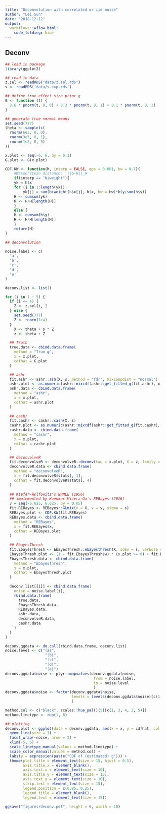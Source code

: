 ```yaml
---
title: "Deconvolution with correlated or iid noise"
author: "Lei Sun"
date: "2018-12-12"
output:
  workflowr::wflow_html:
    code_folding: hide
---
```


## Deconv

```r
## load in package
library(ggplot2)
```

```r
## read in data
z.sel <- readRDS("data/z.sel.rds")
s <- readRDS('data/s.exp.rds')
```

```r
## define true effect size prior g
G <- function (t) {
  0.6 * pnorm(t, 0, 0) + 0.3 * pnorm(t, 0, 1) + 0.1 * pnorm(t, 0, 3)
}

## generate true normal means
set.seed(777)
theta <- sample(c(
  rnorm(6e3, 0, 0),
  rnorm(3e3, 0, 1),
  rnorm(1e3, 0, 3)
))

x.plot <- seq(-6, 6, by = 0.1)
G.plot <- G(x.plot)
```

```r
CDF.KW <- function(h, interp = FALSE, eps = 0.001, bw = 0.7){
    #Wasserstein distance:  ||G-H||_W
    if(interp == "biweight"){
	yk = h$x
	for (j in 1:length(yk))
	    yk[j] = sum(biweight(h$x[j], h$x, bw = bw)*h$y/sum(h$y))
	H <- cumsum(yk)
	H <- H/H[length(H)]
    }
    else {
	H <- cumsum(h$y)
	H <- H/H[length(H)]
    }
    return(H)
}
```

```r
## deconvolution

noise.label <- c(
  'a',
  'b',
  'c',
  'd',
  'e'
)

deconv.list <- list()

for (i in 1 : 5) {
  if (i <= 4) {
    Z <- z.sel[i, ]
  } else {
    set.seed(777)
    Z <- rnorm(1e4)
  }
    X <- theta + s * Z
    z <- theta + Z

  ## Truth
  true.data <- cbind.data.frame(
    method = "True g",
    x = x.plot,
    cdfhat = G.plot
  )

  ## ashr
  fit.ashr <- ashr::ash(X, s, method = "fdr", mixcompdist = "normal")
  ashr.plot <- as.numeric(ashr::mixcdf(ashr::get_fitted_g(fit.ashr), x.plot))
  ashr.data <- cbind.data.frame(
    method = "ashr",
    x = x.plot,
    cdfhat = ashr.plot
  )
  
  ## cashr
  fit.cashr <- cashr::cash(X, s)
  cashr.plot <- as.numeric(ashr::mixcdf(ashr::get_fitted_g(fit.cashr), x.plot))
  cashr.data <- cbind.data.frame(
    method = "cashr",
    x = x.plot,
    cdfhat = cashr.plot
  )

  ## deconvolveR
  fit.deconvolveR <- deconvolveR::deconv(tau = x.plot, X = z, family = "Normal", deltaAt = 0)
  deconvolveR.data <- cbind.data.frame(
    method = "deconvolveR",
    x = fit.deconvolveR$stats[, 1],
    cdfhat = fit.deconvolveR$stats[, 4]
  )
  
  ## Kiefer-Wolfowitz's NPMLE (1956)
  ## implemented by Koenker-Mizera-Gu's REBayes (2016)
  v = seq(-6.025, 6.025, by = 0.05)
  fit.REBayes <- REBayes::GLmix(x = X, v = v, sigma = s)
  REBayes.plot <- CDF.KW(fit.REBayes)
  REBayes.data <- cbind.data.frame(
    method = "REBayes",
    x = fit.REBayes$x,
    cdfhat = REBayes.plot
  )
  
  ## EbayesThresh
  fit.EbayesThresh <- EbayesThresh::ebayesthresh(X, sdev = s, verbose = TRUE, prior = "laplace", a = NA)
  EbayesThresh.plot <- (1 - fit.EbayesThresh$w) * (x.plot >= 0) + fit.EbayesThresh$w * rmutil::plaplace(x.plot, m = 0, s = 1 / fit.EbayesThresh$a)
  EbayesThresh.data <- cbind.data.frame(
    method = "EbayesThresh",
    x = x.plot,
    cdfhat = EbayesThresh.plot
  )
  
  deconv.list[[i]] <- cbind.data.frame(
    noise = noise.label[i],
    rbind.data.frame(
      true.data,
      EbayesThresh.data,
      REBayes.data,
      ashr.data,
      deconvolveR.data,
      cashr.data
    )
  )
}
```

```r
deconv.ggdata <- do.call(rbind.data.frame, deconv.list)
noise.level <- c("(a)",
                  "(b)",
                  "(c)",
                  "(d)",
                  "(e)")
deconv.ggdata$noise <- plyr::mapvalues(deconv.ggdata$noise,
                                        from = noise.label,
                                        to = noise.level
                                        )
deconv.ggdata$noise <- factor(deconv.ggdata$noise,
                              levels = levels(deconv.ggdata$noise)[c(1, 2, 5, 3, 4)]
                              )
```

```r
method.col <- c("black", scales::hue_pal()(5)[c(1, 3, 4, 2, 5)])
method.linetype <- rep(1, 6)
```

```r
## plotting
deconv.plot <- ggplot(data = deconv.ggdata, aes(x = x, y = cdfhat, col = method, linetype = method)) +
  geom_line(size = 1) +
  facet_wrap(~noise, nrow = 2) +
  xlim(-5, 5) +
  scale_linetype_manual(values = method.linetype) +
  scale_color_manual(values = method.col) +
  labs(y = expression(paste("CDF of (estimated) g"))) +
  theme(plot.title = element_text(size = 15, hjust = 0.5),
        axis.title.x = element_blank(),
        axis.text.x = element_text(size = 10),
        axis.title.y = element_text(size = 15),
        axis.text.y = element_text(size = 10),
        strip.text = element_text(size = 15),
        legend.position = c(0.85, 0.25),
        legend.title = element_blank(),
        legend.text = element_text(size = 15))

ggsave("figures/deconv.pdf", height = 6, width = 10)
```
